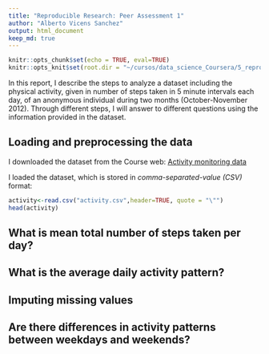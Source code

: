 ```yaml
---
title: "Reproducible Research: Peer Assessment 1"
author: "Alberto Vicens Sanchez"
output: html_document
keep_md: true
---
```


```r
knitr::opts_chunk$set(echo = TRUE, eval=TRUE)
knitr::opts_knit$set(root.dir = "~/cursos/data_science_Coursera/5_reproducible_research/RepData_PeerAssessment1/")
```

In this report, I describe the steps to analyze a dataset including the physical activity, given in number of steps taken in 5 minute intervals each day, of an anonymous individual during two months (October-November 2012). Through different steps, I will answer to different questions using the information provided in the dataset. 

## Loading and preprocessing the data
I downloaded the dataset from the Course web: 
[Activity monitoring data](https://d396qusza40orc.cloudfront.net/repdata%2Fdata%2Factivity.zip)

I loaded the dataset, which is stored in *comma-separated-value (CSV)* format:

```r
activity<-read.csv("activity.csv",header=TRUE, quote = "\"")
head(activity)

```


## What is mean total number of steps taken per day?



## What is the average daily activity pattern?



## Imputing missing values



## Are there differences in activity patterns between weekdays and weekends?
